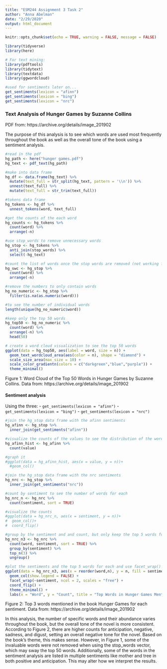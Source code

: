 ```yaml
---
title: "ESM244 Assignment 3 Task 2"
author: "Anna Abelman"
date: "2/29/2020"
output: html_document
---
```


```r
knitr::opts_chunk$set(echo = TRUE, warning = FALSE, message = FALSE)

library(tidyverse)
library(here)

# For text mining:
library(pdftools)
library(tidytext)
library(textdata) 
library(ggwordcloud)

#used for sentiments later on...
get_sentiments(lexicon = "afinn")
get_sentiments(lexicon = "bing")
get_sentiments(lexicon = "nrc")
```

### Text Analysis of Hunger Games by Suzanne Collins

PDF from: https://archive.org/details/image_201902

The purpose of this analysis is to see which words are used most frequently throughout the book as well as the overall tone of the book using a sentiment analysis.

```r
#read in the pdf
hg_path <- here("hunger games.pdf")
hg_text <- pdf_text(hg_path)

#make into data frame
hg_df <- data.frame(hg_text) %>% 
  mutate(text_full = str_split(hg_text, pattern = '\\n')) %>% 
  unnest(text_full) %>% 
  mutate(text_full = str_trim(text_full)) 

#tokens data frame
hg_tokens <- hg_df %>% 
  unnest_tokens(word, text_full)

#get the counts of the each word
hg_counts <- hg_tokens %>% 
  count(word) %>% 
  arrange(-n)
```

```r
#use stop_words to remove unnecessary words
hg_stop <- hg_tokens %>% 
  anti_join(stop_words) %>% 
  select(-hg_text)

#count the list of words once the stop words are removed (not working for some reason, but worked in lab)
hg_swc <- hg_stop %>% 
  count(word) %>% 
  arrange(-n)

#remove the numbers to only contain words
hg_no_numeric <- hg_stop %>% 
  filter(is.na(as.numeric(word)))
```

```r
#to see the number of individual words
length(unique(hg_no_numeric$word))

#keep only the top 50 words
hg_top50 <- hg_no_numeric %>% 
  count(word) %>% 
  arrange(-n) %>% 
  head(50)

# create a word cloud visualization to see the top 50 words
ggplot(data = hg_top50, aes(label = word, size = n)) +
  geom_text_wordcloud_area(aes(color = n), shape = "diamond") +
  scale_size_area(max_size = 10) +
  scale_color_gradientn(colors = c("darkgreen","blue","purple")) +
  theme_minimal()

```
Figure 1: Word Cloud of the Top 50 Words in Hunger Games by Suzanne Collins. Data from: https://archive.org/details/image_201902

#### Sentiment analysis

Using the three:
 - `get_sentiments(lexicon = "afinn")`
 - `get_sentiments(lexicon = "bing")`
 - `get_sentiments(lexicon = "nrc")`

```r
#join the hg_stop data frame with the afinn sentiments 
hg_afinn <- hg_stop %>% 
  inner_join(get_sentiments("afinn"))

#visualize the counts of the values to see the distribution of the words and their sentiments
hg_afinn_hist <- hg_afinn %>% 
  count(value)

#graph it
#ggplot(data = hg_afinn_hist, aes(x = value, y = n))+
  #geom_col()
```

```r
#join the hg_stop data frame with the nrc sentiments 
hg_nrc <- hg_stop %>% 
  inner_join(get_sentiments("nrc"))

#count by sentiment to see the number of words for each 
hg_nrc_n <- hg_nrc %>% 
  count(sentiment, sort = TRUE)

#visualize the counts 
#ggplot(data = hg_nrc_n, aes(x = sentiment, y = n))+
#  geom_col()+
#  coord_flip()

#group by the sentiment and and count, but only keep the top 5 words for each sentiment
hg_nrc_n3 <- hg_nrc %>% 
  count(word, sentiment, sort = TRUE) %>% 
  group_by(sentiment) %>% 
  top_n(3) %>% 
  ungroup()

#plot the sentiments and the top 5 words for each and use facet_wrap() to see all at once to compare
ggplot(data = hg_nrc_n3, aes(x = reorder(word,n), y = n, fill = sentiment)) +
  geom_col(show.legend = FALSE) +
  facet_wrap(~sentiment, ncol = 2, scales = "free") +
  coord_flip() +
  theme_minimal() +
  labs(x = "Word", y = "Count", title = "Top Words in Hunger Games Mentioned Per Sentiment")

```
Figure 2: Top 3 words mentioned in the book Hunger Games for each sentiment. Data from: https://archive.org/details/image_201902

In this analysis, the number of specific words and their abundance varies throughout the book, but the overall tone of the novel is more consistent. According to Figure 2, there are higher counts for anticipation, negative, sadness, and digust, setting an overall negative tone for the novel. Based on the book's theme, this makes sense. However, in Figure 1, some of the invaluable words were not removed when using the stop_words vector, which may sway the top 50 words. Additionally, some of the words in the sentiment analysis are listed in multiple sentiments like mother and tree in both positive and anticipation. This may alter how we interpret the results. 



